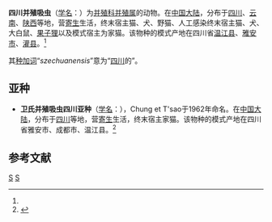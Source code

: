 {{Speciesbox
| taxon = Paragonimus szechuanensis
| binomial_authority = Chung et T'sao, 1962<ref name='id9870'>{{cite web| url =http://www.bioinfo.cn/db05/BjdwSpecies.php?action=view&id=9870| title =四川并殖吸虫| work =《中国动物物种编目数据库》| publisher =中国科学院微生物研究所| author =中国科学院动物研究所| accessdate =2009-04-16| deadurl =yes| archiveurl =https://web.archive.org/web/20160305060455/http://www.bioinfo.cn/db05/BjdwSpecies.php?action=view&id=9870| archivedate =2016-03-05}}</ref>
}}

'''四川并殖吸虫'''（[[学名|学名]]：{{lang|la|''Paragonimus szechuanensis''}}）为[[并殖科|并殖科]][[并殖属|并殖属]]的动物。在[[中国大陆|中国大陆]]，分布于[[四川|四川]]、[[云南|云南]]、[[陕西|陕西]]等地，营[[寄生|寄生]]生活，终末宿主猫、犬、野猫、人工感染终末宿主猫、犬、大白鼠、[[果子狸|果子狸]]以及模式宿主为家猫。该物种的模式产地在四川省[[温江县|温江县]]、[[雅安市|雅安市]]、[[灌县|灌县]]。<ref name='id9870'/>

其[[种加词|种加词]]“''szechuanensis''”意为“[[四川|四川]]的”。

==亚种==
*'''卫氏并殖吸虫四川亚种'''（[[学名|学名]]：{{lang|la|''Paragonimus westermani subsp szechuanensis''}}），Chung et T'sao于1962年命名。在[[中国大陆|中国大陆]]，分布于[[四川|四川]]等地，营[[寄生|寄生]]生活，终末宿主家猫。该物种的模式产地在四川省雅安市、成都市、温江县。<ref name='id9871'>{{cite web| url =http://www.bioinfo.cn/db05/BjdwSpecies.php?action=view&id=9871| title =卫氏并殖吸虫四川亚种| work =《中国动物物种编目数据库》| publisher =中国科学院微生物研究所| author =中国科学院动物研究所| accessdate =2009-04-16| deadurl =yes| archiveurl =https://web.archive.org/web/20160305012242/http://www.bioinfo.cn/db05/BjdwSpecies.php?action=view&id=9871| archivedate =2016-03-05}}</ref>

== 参考文献 ==
{{reflist}}

{{吸虫小作品}}
{{Taxonbar}}
[[Category:並殖科|S]]
[[Category:1962年描述的动物|S]]